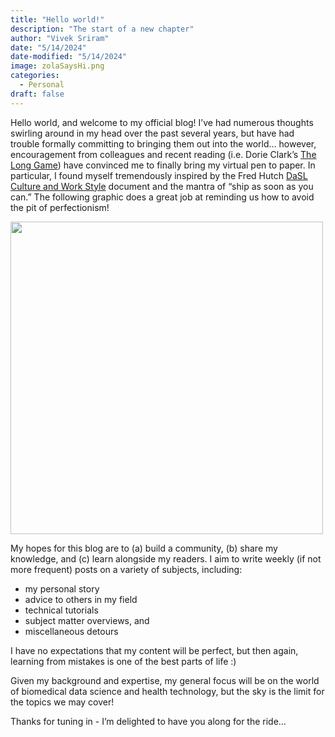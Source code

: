```yaml
---
title: "Hello world!"
description: "The start of a new chapter"
author: "Vivek Sriram"
date: "5/14/2024"
date-modified: "5/14/2024"
image: zolaSaysHi.png
categories:
  - Personal
draft: false
---
```


Hello world, and welcome to my official blog! I've had numerous thoughts swirling around in my head over the past several years, but have had trouble formally committing to bringing them out into the world... however, encouragement from colleagues and recent reading (i.e. Dorie Clark's [The Long Game](https://dorieclark.com/longgame/)) have convinced me to finally bring my virtual pen to paper. In particular, I found myself tremendously inspired by the Fred Hutch [DaSL Culture and Work Style](https://hutchdatascience.org/news/dasl-culture/) document and the mantra of "ship as soon as you can." The following graphic does a great job at reminding us how to avoid the pit of perfectionism!

![](daslGoals.png){height="500px"}

My hopes for this blog are to (a) build a community, (b) share my knowledge, and (c) learn alongside my readers. I aim to write weekly (if not more frequent) posts on a variety of subjects, including:

-   my personal story
-   advice to others in my field
-   technical tutorials
-   subject matter overviews, and
-   miscellaneous detours

I have no expectations that my content will be perfect, but then again, learning from mistakes is one of the best parts of life :)

Given my background and expertise, my general focus will be on the world of biomedical data science and health technology, but the sky is the limit for the topics we may cover!

Thanks for tuning in - I'm delighted to have you along for the ride...
